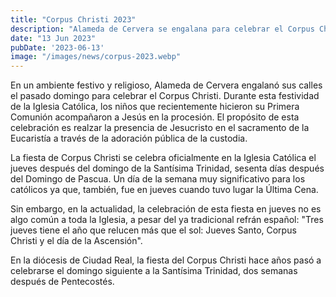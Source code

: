 ```yaml
---
title: "Corpus Christi 2023"
description: "Alameda de Cervera se engalana para celebrar el Corpus Christi con una procesión llena de fe y tradición."
date: "13 Jun 2023"
pubDate: '2023-06-13'
image: "/images/news/corpus-2023.webp"
---
```


En un ambiente festivo y religioso, Alameda de Cervera engalanó sus calles el pasado domingo para celebrar el Corpus Christi. Durante esta festividad de la Iglesia Católica, los niños que recientemente hicieron su Primera Comunión acompañaron a Jesús en la procesión. El propósito de esta celebración es realzar la presencia de Jesucristo en el sacramento de la Eucaristía a través de la adoración pública de la custodia.

La fiesta de Corpus Christi se celebra oficialmente en la Iglesia Católica el jueves después del domingo de la Santísima Trinidad, sesenta días después del Domingo de Pascua. Un día de la semana muy significativo para los católicos ya que, también, fue en jueves cuando tuvo lugar la Última Cena.

Sin embargo, en la actualidad, la celebración de esta fiesta en jueves no es algo común a toda la Iglesia, a pesar del ya tradicional refrán español: "Tres jueves tiene el año que relucen más que el sol: Jueves Santo, Corpus Christi y el día de la Ascensión".

En la diócesis de Ciudad Real, la fiesta del Corpus Christi hace años pasó a celebrarse el domingo siguiente a la Santísima Trinidad, dos semanas después de Pentecostés.


<Gallery folder='corpus-christi-2023'/>